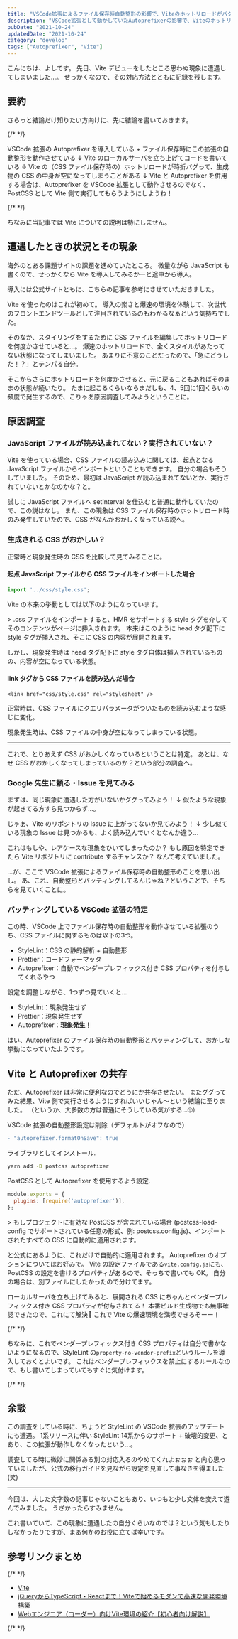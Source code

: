 ```yaml
---
title: "VSCode拡張によるファイル保存時自動整形の影響で、ViteのホットリロードがバグってCSSが空になった話"
description: "VSCode拡張として動かしていたAutoprefixerの影響で、Viteのホットリロードがバグってしまった話とその対応について"
pubDate: "2021-10-24"
updatedDate: "2021-10-24"
category: "develop"
tags: ["Autoprefixer", "Vite"]
---
```


こんにちは、よしです。
先日、Vite デビューをしたところ思わぬ現象に遭遇してしまいました...。
せっかくなので、その対応方法とともに記録を残します。


## 要約
さらっと結論だけ知りたい方向けに、先に結論を書いておきます。

{/* <!-- textlint-disable ja-technical-writing/sentence-length --> */}

VSCode 拡張の Autoprefixer を導入している + ファイル保存時にこの拡張の自動整形を動作させている
↓
Vite のローカルサーバを立ち上げてコードを書いている
↓
Vite の（CSS ファイル保存時の）ホットリロードが時折バグって、生成物の CSS の中身が空になってしまうことがある
↓
Vite と Autoprefixer を併用する場合は、Autoprefixer を VSCode 拡張として動作させるのでなく、PostCSS として Vite 側で実行してもらうようにしようね！

{/* <!-- textlint-enable --> */}

ちなみに当記事では Vite についての説明は特にしません。

## 遭遇したときの状況とその現象
海外のとある課題サイトの課題を進めていたところ。
微量ながら JavaScript も書くので、せっかくなら Vite を導入してみるかーと途中から導入。
<OG url="https://ja.vitejs.dev" />

導入には公式サイトともに、こちらの記事を参考にさせていただきました。
<OG url="https://ics.media/entry/210708/#contents-anchor-pitfalls" />

Vite を使ったのはこれが初めて。
導入の楽さと爆速の環境を体験して、次世代のフロントエンドツールとして注目されているのもわかるなぁという気持ちでした。

そのなか、スタイリングをするために CSS ファイルを編集してホットリロードを何度かさせていると...。
爆速のホットリロードで、全くスタイルがあたってない状態になってしまいました。
あまりに不意のことだったので、「急にどうした！？」とテンパる自分。

そこからさらにホットリロードを何度かさせると、元に戻ることもあればそのままの状態が続いたり。
たまに起こるくらいならまだしも、4、5回に1回くらいの頻度で発生するので、こりゃあ原因調査してみようということに。

## 原因調査
### JavaScript ファイルが読み込まれてない？実行されていない？
Vite を使っている場合、CSS ファイルの読み込みに関しては、起点となる JavaScript ファイルからインポートということもできます。
自分の場合もそうしていました。
そのため、最初は JavaScript が読み込まれてないとか、実行されていないとかなのかな？と。

試しに JavaScript ファイルへ setInterval を仕込むと普通に動作していたので、この説はなし。
また、この現象は CSS ファイル保存時のホットリロード時のみ発生していたので、CSS がなんかおかしくなっている説へ。

### 生成される CSS がおかしい？
正常時と現象発生時の CSS を比較して見てみることに。

#### 起点 JavaScript ファイルから CSS ファイルをインポートした場合
```js:js/main.js
import '../css/style.css';
```

Vite の本来の挙動としては以下のようになっています。

<OG url="https://ja.vitejs.dev/guide/features.html#css" />
> .css ファイルをインポートすると、HMR をサポートする style タグを介してそのコンテンツがページに挿入されます。

<ImageWrapper className="w-[80%]" src="screenshots/2021/vscode-autoprefixer-vite/css-import-normal.png" alt="起点JavaScriptファイルからCSSファイルをインポートした場合に挿入されるstyleタグ - 正常" />
本来はこのように head タグ配下に style タグが挿入され、そこに CSS の内容が展開されます。

しかし、現象発生時は head タグ配下に style タグ自体は挿入されているものの、内容が空になっている状態。
<ImageWrapper className="w-[80%]" src="screenshots/2021/vscode-autoprefixer-vite/css-import-abnormal.png" alt="起点JavaScriptファイルからCSSファイルをインポートした場合に挿入されるstyleタグ - 異常" />

#### link タグから CSS ファイルを読み込んだ場合
```html: index.html
<link href="css/style.css" rel="stylesheet" />
```

正常時は、CSS ファイルにクエリパラメータがついたものを読み込むような感じに変化。

<ImageWrapper className="w-[80%]" src="screenshots/2021/vscode-autoprefixer-vite/css-link-normal.png" alt="linkタグからCSSファイルを読み込んだ場合のlinkタグ - 正常" />
<ImageWrapper className="w-[80%]" src="screenshots/2021/vscode-autoprefixer-vite/css-link-file-normal.png" alt="linkタグからCSSファイルを読み込んだ場合のCSSファイル - 正常" />

現象発生時は、CSS ファイルの中身が空になってしまっている状態。
<ImageWrapper className="w-[80%]" src="screenshots/2021/vscode-autoprefixer-vite/css-link-abnormal.png" alt="linkタグからCSSファイルを読み込んだ場合のlinkタグ - 異常" />
<ImageWrapper className="w-[80%]" src="screenshots/2021/vscode-autoprefixer-vite/css-link-file-abnormal.png" alt="linkタグからCSSファイルを読み込んだ場合のCSSファイル - 異常" />

---
これで、とりあえず CSS がおかしくなっているということは特定。
あとは、なぜ CSS がおかしくなってしまっているのか？という部分の調査へ。

### Google 先生に頼る・Issue を見てみる
まずは、同じ現象に遭遇した方がいないかググってみよう！
↓
似たような現象が起きてる方すら見つからず...。

じゃあ、Vite のリポジトリの Issue に上がってないか見てみよう！
↓
少し似ている現象の Issue は見つかるも、よく読み込んでいくとなんか違う...

これはもしや、レアケースな現象をひいてしまったのか？
もし原因を特定できたら Vite リポジトリに contribute するチャンスか？
なんて考えていました。

...が、ここで VSCode 拡張によるファイル保存時の自動整形のことを思い出し。
あ、これ、自動整形とバッティングしてるんじゃね？ということで、そちらを見ていくことに。

### バッティングしている VSCode 拡張の特定
この時、VSCode 上でファイル保存時の自動整形を動作させている拡張のうち、CSS ファイルに関するものは以下の3つ。

- StyleLint：CSS の静的解析 + 自動整形
- Prettier：コードフォーマッタ
- Autoprefixer：自動でベンダープレフィックス付き CSS プロパティを付与してくれるやつ

設定を調整しながら、1つずつ見ていくと...

- StyleLint：現象発生せず
- Prettier：現象発生せず
- Autoprefixer：**現象発生！**

はい、Autoprefixer のファイル保存時の自動整形とバッティングして、おかしな挙動になっていたようです。

## Vite と Autoprefixer の共存
ただ、Autoprefixer は非常に便利なのでどうにか共存させたい。
またググってみた結果、Vite 側で実行させるようにすればいいじゃん～という結論に至りました。
（というか、大多数の方は普通にそうしている気がする...🙄）

VSCode 拡張の自動整形設定は削除（デフォルトがオフなので）
```diff
- "autoprefixer.formatOnSave": true
```

ライブラリとしてインストール.
```bash
yarn add -D postcss autoprefixer
```

PostCSS として Autoprefixer を使用するよう設定.
```js:postcss.config.js
module.exports = {
  plugins: [require('autoprefixer')],
};
```

<OG url="https://ja.vitejs.dev/guide/features.html#postcss" />
> もしプロジェクトに有効な PostCSS が含まれている場合 (postcss-load-config でサポートされている任意の形式、例: postcss.config.js)、インポートされたすべての CSS に自動的に適用されます。

と公式にあるように、これだけで自動的に適用されます。
Autoprefixer のオプションについてはお好みで。
Vite の設定ファイルである`vite.config.js`にも、PostCSS の設定を書けるプロパティがあるので、そっちで書いても OK。
自分の場合は、別ファイルにしたかったので分けてます。

ローカルサーバを立ち上げてみると、展開される CSS にちゃんとベンダープレフィックス付き CSS プロパティが付与されてる！
本番ビルド生成物でも無事確認できたので、これにて解決🎉
これで Vite の爆速環境を満喫できるぞーー！

{/* <!-- textlint-disable ja-technical-writing/sentence-length --> */}

ちなみに、これでベンダープレフィックス付き CSS プロパティは自分で書かないようになるので、StyleLint の`property-no-vendor-prefix`というルールを導入しておくとよいです。
これはベンダープレフィックスを禁止にするルールなので、もし書いてしまっていてもすぐに気付けます。

{/* <!-- textlint-enable --> */}

## 余談
この調査をしている時に、ちょうど StyleLint の VSCode 拡張のアップデートにも遭遇。
1系リリースに伴い StyleLint 14系からのサポート + 破壊的変更、とあり、この拡張が動作しなくなったという...。

調査してる時に微妙に関係ある別の対応入るのやめてくれよぉぉぉ
と内心思っていましたが、公式の移行ガイドを見ながら設定を見直して事なきを得ました(笑)

---
今回は、大した文字数の記事じゃないこともあり、いつもと少し文体を変えて遊んでみました。
うざかったらすみません。

これ書いていて、この現象に遭遇したの自分くらいなのでは？という気もしたりしなかったりですが、まぁ何かのお役に立てば幸いです。

## 参考リンクまとめ

{/* <!-- textlint-disable --> */}

- [Vite](https://ja.vitejs.dev/)
- [jQueryからTypeScript・Reactまで！Viteで始めるモダンで高速な開発環境構築](https://ics.media/entry/210708/#contents-anchor-pitfalls)
- [Webエンジニア（コーダー）向けVite環境の紹介【初心者向け解説】](https://flex-box.net/vite-for-coder/)

{/* <!-- textlint-enable --> */}
